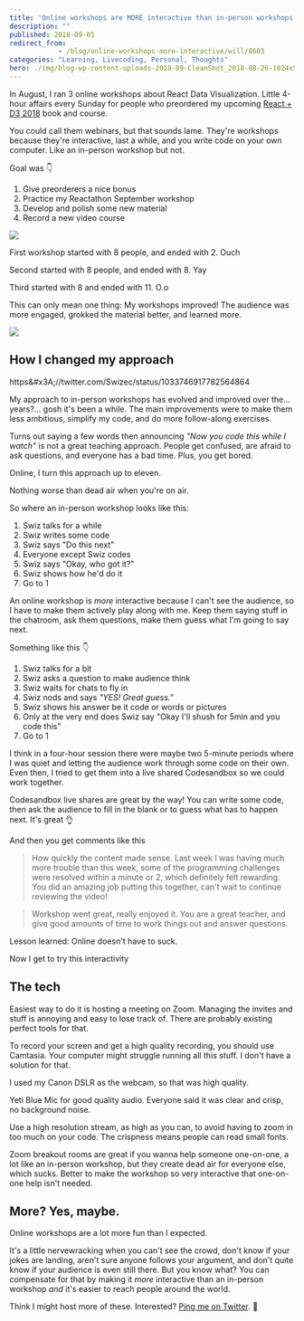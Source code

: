 ```yaml
---
title: 'Online workshops are MORE interactive than in-person workshops'
description: ""
published: 2018-09-05
redirect_from: 
            - /blog/online-workshops-more-interactive/will/8603
categories: "Learning, Livecoding, Personal, Thoughts"
hero: ./img/blog-wp-content-uploads-2018-09-CleanShot_2018-08-26-1024x576.png
---
```

In August, I ran 3 online workshops about React Data Visualization. Little 4-hour affairs every Sunday for people who preordered my upcoming [React + D3 2018](https://gumroad.com/l/pMtnZ) book and course.



You could call them webinars, but that sounds lame. They&#x27;re workshops because they&#x27;re interactive, last a while, and you write code on your own computer. Like an in-person workshop but not.



Goal was 👇



1. Give preorderers a nice bonus
2. Practice my Reactathon September workshop
3. Develop and polish some new material
4. Record a new video course



![](./img/blog-wp-content-uploads-2018-09-CleanShot_2018-08-26-1024x576.png)



First workshop started with 8 people, and ended with 2. Ouch



Second started with 8 people, and ended with 8. Yay



Third started with 8 and ended with 11. O.o



This can only mean one thing: My workshops improved! The audience was more engaged, grokked the material better, and learned more.



![](./img/blog-wp-content-uploads-2018-09-success-kid.png)



## How I changed my approach



https&amp;#x3A;//twitter.com/Swizec/status/1033746917782564864



My approach to in-person workshops has evolved and improved over the… years?… gosh it&#x27;s been a while. The main improvements were to make them less ambitious, simplify my code, and do more follow-along exercises.



Turns out saying a few words then announcing _&quot;Now you code this while I watch&quot;_ is not a great teaching approach. People get confused, are afraid to ask questions, and everyone has a bad time. Plus, you get bored.



Online, I turn this approach up to eleven.



Nothing worse than dead air when you&#x27;re on air.



So where an in-person workshop looks like this:



1. Swiz talks for a while
2. Swiz writes some code
3. Swiz says &quot;Do this next&quot;
4. Everyone except Swiz codes
5. Swiz says &quot;Okay, who got it?&quot;
6. Swiz shows how he&#x27;d do it
7. Go to 1



An online workshop is _more_ interactive because I can&#x27;t see the audience, so I have to make them actively play along with me. Keep them saying stuff in the chatroom, ask them questions, make them guess what I&#x27;m going to say next.



Something like this 👇



1. Swiz talks for a bit
2. Swiz asks a question to make audience think
3. Swiz waits for chats to fly in
4. Swiz nods and says _&quot;YES! Great guess.&quot;_
5. Swiz shows his answer be it code or words or pictures
6. Only at the very end does Swiz say &quot;Okay I&#x27;ll shush for 5min and you code this&quot;
7. Go to 1



I think in a four-hour session there were maybe two 5-minute periods where I was quiet and letting the audience work through some code on their own. Even then, I tried to get them into a live shared Codesandbox so we could work together.



Codesandbox live shares are great by the way! You can write some code, then ask the audience to fill in the blank or to guess what has to happen next. It&#x27;s great 👌



And then you get comments like this



> How quickly the content made sense. Last week I was having much more trouble than this week, some of the programming challenges were resolved within a minute or 2, which definitely felt rewarding. You did an amazing job putting this together, can&#x27;t wait to continue reviewing the video!



> Workshop went great, really enjoyed it. You are a great teacher, and give good amounts of time to work things out and answer questions.



Lesson learned: Online doesn&#x27;t have to suck.



Now I get to try this interactivity



## The tech



Easiest way to do it is hosting a meeting on Zoom. Managing the invites and stuff is annoying and easy to lose track of. There are probably existing perfect tools for that.



To record your screen and get a high quality recording, you should use Camtasia. Your computer might struggle running all this stuff. I don&#x27;t have a solution for that.



I used my Canon DSLR as the webcam, so that was high quality.



Yeti Blue Mic for good quality audio. Everyone said it was clear and crisp, no background noise.



Use a high resolution stream, as high as you can, to avoid having to zoom in too much on your code. The crispness means people can read small fonts.



Zoom breakout rooms are great if you wanna help someone one-on-one, a lot like an in-person workshop, but they create dead air for everyone else, which sucks. Better to make the workshop so very interactive that one-on-one help isn&#x27;t needed.



## More? Yes, maybe.



Online workshops are a lot more fun than I expected.



It&#x27;s a little nervewracking when you can&#x27;t see the crowd, don&#x27;t know if your jokes are landing, aren&#x27;t sure anyone follows your argument, and don&#x27;t quite know if your audience is even still there. But you know what? You can compensate for that by making it _more_ interactive than an in-person workshop _and_ it&#x27;s easier to reach people around the world.



Think I might host more of these. Interested? [Ping me on Twitter](http://twitter.com/swizec). 🤙